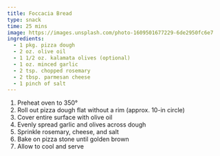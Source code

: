 ```yaml
---
title: Foccacia Bread
type: snack
time: 25 mins
image: https://images.unsplash.com/photo-1609501677229-6de2950fc6e7
ingredients:
  - 1 pkg. pizza dough
  - 2 oz. olive oil
  - 1 1/2 oz. kalamata olives (optional)
  - 1 oz. minced garlic
  - 2 tsp. chopped rosemary
  - 2 tbsp. parmesan cheese
  - 1 pinch of salt
---
```


1. Preheat oven to 350°
1. Roll out pizza dough flat without a rim (approx. 10-in circle)
1. Cover entire surface with olive oil
1. Evenly spread garlic and olives across dough
1. Sprinkle rosemary, cheese, and salt
1. Bake on pizza stone until golden brown
1. Allow to cool and serve

